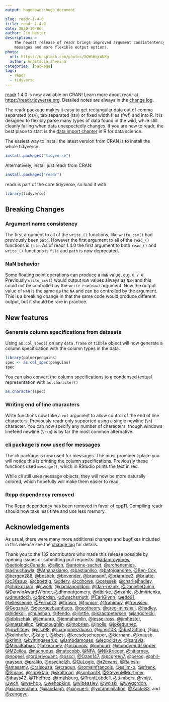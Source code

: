 ```yaml
---
output: hugodown::hugo_document

slug: readr-1-4-0
title: readr 1.4.0
date: 2020-10-06
author: Jim Hester
description: >
    The newest release of readr brings improved argument consistentency, better
    messages and more flexible output options.
photo:
  url: https://unsplash.com/photos/XOW1WqrWNKg
  author: Anastasia Zhenina
categories: [package]
tags:
  - readr
  - tidyverse
---
```


[readr](http://readr.tidyverse.org) 1.4.0 is now available on CRAN! Learn more
about readr at <https://readr.tidyverse.org>. Detailed notes are always in the
[change log](https://readr.tidyverse.org/news/index.html#readr-1-4-0).

The readr package makes it easy to get rectangular data out of comma separated
(csv), tab separated (tsv) or fixed width files (fwf) and into R. It
is designed to flexibly parse many types of data found in the wild, while still
cleanly failing when data unexpectedly changes. If you are new to readr, the
best place to start is the [data import
chapter](https://r4ds.had.co.nz/data-import.html) in R for data science.

The easiest way to install the latest version from CRAN is to install the whole tidyverse.


```r
install.packages("tidyverse")
```

Alternatively, install just readr from CRAN:


```r
install.packages("readr")
```

readr is part of the core tidyverse, so load it with:


```r
library(tidyverse)
```

## Breaking Changes

### Argument name consistency

The first argument to all of the `write_()` functions, like `write_csv()` had previously been `path`.
However the first argument to all of the `read_()` functions is `file`.
As of readr 1.4.0 the first argument to both `read_()` and `write_()` functions is `file` and `path` is now deprecated.

### NaN behavior

Some floating point operations can produce a `NaN` value, e.g. `0 / 0`.
Previously `write_csv()` would output `NaN` values always as `NaN` and this could not be controlled by the `write_csv(na=)` argument.
Now the output value of `NaN` is the same as the `NA` and can be controlled by the argument.
This is a breaking change in that the same code would produce different output, but it should be rare in practice.

## New features

### Generate column specifications from datasets

Using `as.col_spec()` on any `data.frame` or `tibble` object will now generate a column specification with the column types in the data.

```r
library(palmerpenguins)
spec <- as.col_spec(penguins)
spec
```

You can also convert the column specifications to a condensed textual representation with `as.character()`

```r
as.character(spec)
```

### Writing end of line characters

Write functions now take a `eol` argument to allow control of the end of line characters.
Previously readr only supported using a single newline (`\n`) character.
You can now specify any number of characters, though windows linefeed newline (`\r\n`) is by far the most common alternative.

### cli package is now used for messages

The cli package is now used for messages.
The most prominent place you will notice this is printing the column specifications.
Previously these functions used `message()`, which in RStudio prints the text in red.

While cli still uses message objects, they will now be more naturally colored, which hopefully will make them easier to read.

### Rcpp dependency removed

The Rcpp dependency has been removed in favor of [cpp11](https://cpp11.r-lib.org/).
Compiling readr should now take less time and use less memory.

## Acknowledgements

As usual, there were many more additional changes and bugfixes included in this release see the [change log](https://readr.tidyverse.org/news/index.html#readr-1-4-0) for details.

Thank you to the 132 contributors who made this release possible by opening issues or submitting pull requests:
[&#x0040;adamroyjones](https://github.com/adamroyjones), [&#x0040;aetiologicCanada](https://github.com/aetiologicCanada), [&#x0040;ailich](https://github.com/ailich), [&#x0040;antoine-sachet](https://github.com/antoine-sachet), [&#x0040;archenemies](https://github.com/archenemies), [&#x0040;ashuchawla](https://github.com/ashuchawla), [&#x0040;Athanasiamo](https://github.com/Athanasiamo), [&#x0040;bastianilso](https://github.com/bastianilso), [&#x0040;batpigandme](https://github.com/batpigandme), [&#x0040;Ben-Cox](https://github.com/Ben-Cox), [&#x0040;bergen288](https://github.com/bergen288), [&#x0040;boshek](https://github.com/boshek), [&#x0040;bovender](https://github.com/bovender), [&#x0040;bransonf](https://github.com/bransonf), [&#x0040;brianrice2](https://github.com/brianrice2), [&#x0040;briatte](https://github.com/briatte), [&#x0040;c30saux](https://github.com/c30saux), [&#x0040;cboettig](https://github.com/cboettig), [&#x0040;cderv](https://github.com/cderv), [&#x0040;cdhowe](https://github.com/cdhowe), [&#x0040;ceresek](https://github.com/ceresek), [&#x0040;charliejhadley](https://github.com/charliejhadley), [&#x0040;chipkoziara](https://github.com/chipkoziara), [&#x0040;cwolk](https://github.com/cwolk), [&#x0040;damianooldoni](https://github.com/damianooldoni), [&#x0040;dan-reznik](https://github.com/dan-reznik), [&#x0040;DanielleQuinn](https://github.com/DanielleQuinn), [&#x0040;DarwinAwardWinner](https://github.com/DarwinAwardWinner), [&#x0040;dhmontgomery](https://github.com/dhmontgomery), [&#x0040;djbirke](https://github.com/djbirke), [&#x0040;dkahle](https://github.com/dkahle), [&#x0040;dmitrienka](https://github.com/dmitrienka), [&#x0040;dmurdoch](https://github.com/dmurdoch), [&#x0040;dpprdan](https://github.com/dpprdan), [&#x0040;dwachsmuth](https://github.com/dwachsmuth), [&#x0040;EarlGlynn](https://github.com/EarlGlynn), [&#x0040;edo91](https://github.com/edo91), [&#x0040;ellessenne](https://github.com/ellessenne), [&#x0040;Fernal73](https://github.com/Fernal73), [&#x0040;firasm](https://github.com/firasm), [&#x0040;fjuniorr](https://github.com/fjuniorr), [&#x0040;frahimov](https://github.com/frahimov), [&#x0040;frousseu](https://github.com/frousseu), [&#x0040;GegznaV](https://github.com/GegznaV), [&#x0040;georgevbsantiago](https://github.com/georgevbsantiago), [&#x0040;geotheory](https://github.com/geotheory), [&#x0040;greg-minshall](https://github.com/greg-minshall), [&#x0040;hadley](https://github.com/hadley), [&#x0040;hidekoji](https://github.com/hidekoji), [&#x0040;huashan](https://github.com/huashan), [&#x0040;ifendo](https://github.com/ifendo), [&#x0040;ijlyttle](https://github.com/ijlyttle), [&#x0040;isaactpetersen](https://github.com/isaactpetersen), [&#x0040;jangorecki](https://github.com/jangorecki), [&#x0040;jdblischak](https://github.com/jdblischak), [&#x0040;jemunro](https://github.com/jemunro), [&#x0040;jennahamlin](https://github.com/jennahamlin), [&#x0040;jesse-ross](https://github.com/jesse-ross), [&#x0040;jimhester](https://github.com/jimhester), [&#x0040;jmarshallnz](https://github.com/jmarshallnz), [&#x0040;jmcloughlin](https://github.com/jmcloughlin), [&#x0040;jmobrien](https://github.com/jmobrien), [&#x0040;jnolis](https://github.com/jnolis), [&#x0040;jokedurnez](https://github.com/jokedurnez), [&#x0040;jpwhitney](https://github.com/jpwhitney), [&#x0040;jssa98](https://github.com/jssa98), [&#x0040;juangomezduaso](https://github.com/juangomezduaso), [&#x0040;junqi108](https://github.com/junqi108), [&#x0040;JustGitting](https://github.com/JustGitting), [&#x0040;jxu](https://github.com/jxu), [&#x0040;kainhofer](https://github.com/kainhofer), [&#x0040;katgit](https://github.com/katgit), [&#x0040;kbzsl](https://github.com/kbzsl), [&#x0040;keesdeschepper](https://github.com/keesdeschepper), [&#x0040;kiernann](https://github.com/kiernann), [&#x0040;knausb](https://github.com/knausb), [&#x0040;krlmlr](https://github.com/krlmlr), [&#x0040;kvittingseerup](https://github.com/kvittingseerup), [&#x0040;lambdamoses](https://github.com/lambdamoses), [&#x0040;leopoldsw](https://github.com/leopoldsw), [&#x0040;lsaravia](https://github.com/lsaravia), [&#x0040;MihaiBabiac](https://github.com/MihaiBabiac), [&#x0040;mkearney](https://github.com/mkearney), [&#x0040;mlaunois](https://github.com/mlaunois), [&#x0040;mmuurr](https://github.com/mmuurr), [&#x0040;moodymudskipper](https://github.com/moodymudskipper), [&#x0040;MZellou](https://github.com/MZellou), [&#x0040;nacnudus](https://github.com/nacnudus), [&#x0040;natecobb](https://github.com/natecobb), [&#x0040;NFA](https://github.com/NFA), [&#x0040;NikKrieger](https://github.com/NikKrieger), [&#x0040;njtierney](https://github.com/njtierney), [&#x0040;nogeel](https://github.com/nogeel), [&#x0040;orderlyquant](https://github.com/orderlyquant), [&#x0040;oscci](https://github.com/oscci), [&#x0040;Ozan147](https://github.com/Ozan147), [&#x0040;pcgreen7](https://github.com/pcgreen7), [&#x0040;perog](https://github.com/perog), [&#x0040;phil-grayson](https://github.com/phil-grayson), [&#x0040;pralitp](https://github.com/pralitp), [&#x0040;psychelzh](https://github.com/psychelzh), [&#x0040;QuLogic](https://github.com/QuLogic), [&#x0040;r2evans](https://github.com/r2evans), [&#x0040;Rajesh-Ramasamy](https://github.com/Rajesh-Ramasamy), [&#x0040;ralsouza](https://github.com/ralsouza), [&#x0040;rcragun](https://github.com/rcragun), [&#x0040;romainfrancois](https://github.com/romainfrancois), [&#x0040;salim-b](https://github.com/salim-b), [&#x0040;sfrenk](https://github.com/sfrenk), [&#x0040;Shians](https://github.com/Shians), [&#x0040;shrektan](https://github.com/shrektan), [&#x0040;skaltman](https://github.com/skaltman), [&#x0040;sonhan18](https://github.com/sonhan18), [&#x0040;StevenMMortimer](https://github.com/StevenMMortimer), [&#x0040;thays42](https://github.com/thays42), [&#x0040;ThePrez](https://github.com/ThePrez), [&#x0040;tmalsburg](https://github.com/tmalsburg), [&#x0040;TrentLobdell](https://github.com/TrentLobdell), [&#x0040;ttimbers](https://github.com/ttimbers), [&#x0040;vnijs](https://github.com/vnijs), [&#x0040;wch](https://github.com/wch), [&#x0040;we-hop](https://github.com/we-hop), [&#x0040;wehopkins](https://github.com/wehopkins), [&#x0040;wibeasley](https://github.com/wibeasley), [&#x0040;wolski](https://github.com/wolski), [&#x0040;wwgordon](https://github.com/wwgordon), [&#x0040;xianwenchen](https://github.com/xianwenchen), [&#x0040;xiaodaigh](https://github.com/xiaodaigh), [&#x0040;xinyue-li](https://github.com/xinyue-li), [&#x0040;yutannihilation](https://github.com/yutannihilation), [&#x0040;Zack-83](https://github.com/Zack-83), and [&#x0040;zenggyu](https://github.com/zenggyu).
